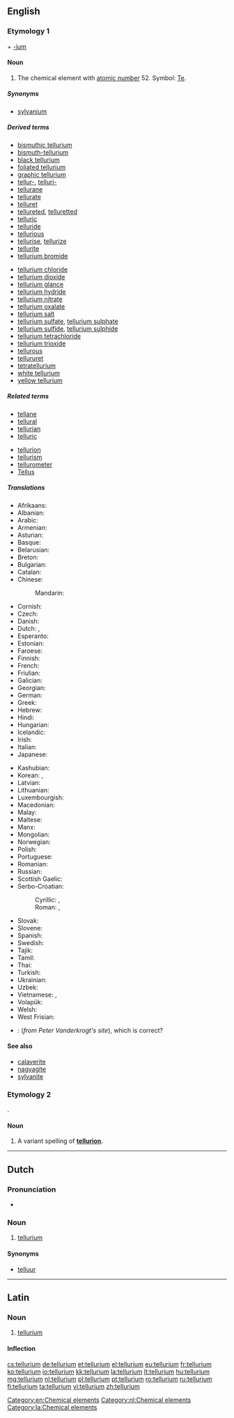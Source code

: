 ==English==
{{elements|Te|antimony|Sb|iodine|I}}

===Etymology 1===
{{etyl|la|en}} {{term|tellus||earth|lang=la}} + [[-ium]]

====Noun====
{{wikipedia}}
{{en-noun|-}}

# {{context|uncountable|lang=en}} The chemical element with [[atomic number]] 52. Symbol: [[Te]].

=====Synonyms=====
* [[sylvanium]] {{qualifier|obsolete}}

=====Derived terms=====
{{der-top}}
* [[bismuthic tellurium]]
* [[bismuth-tellurium]]
* [[black tellurium]]
* [[foliated tellurium]]
* [[graphic tellurium]]
* [[tellur-]], [[telluri-]]
* [[tellurane]]
* [[tellurate]]
* [[telluret]]
* [[tellureted]], [[telluretted]]
* [[telluric]]
* [[telluride]]
* [[tellurious]]
* [[tellurise]], [[tellurize]]
* [[tellurite]]
* [[tellurium bromide]]
{{der-mid}}
* [[tellurium chloride]]
* [[tellurium dioxide]]
* [[tellurium glance]]
* [[tellurium hydride]]
* [[tellurium nitrate]]
* [[tellurium oxalate]]
* [[tellurium salt]]
* [[tellurium sulfate]], [[tellurium sulphate]]
* [[tellurium sulfide]], [[tellurium sulphide]]
* [[tellurium tetrachloride]]
* [[tellurium trioxide]]
* [[tellurous]]
* [[tellururet]]
* [[tetratellurium]]
* [[white tellurium]]
* [[yellow tellurium]]
{{der-bottom}}

=====Related terms=====
{{rel-top}}
* [[tellane]]
* [[tellural]]
* [[tellurian]]
* [[telluric]] {{qualifier|of the earth}}
{{rel-mid}}
* [[tellurion]]
* [[tellurism]]
* [[tellurometer]]
* [[Tellus]]
{{rel-bottom}}

=====Translations=====
{{trans-top|chemical element}}
* Afrikaans: {{t-|af|telluur}}
* Albanian: {{t-|sq|telur}}
* Arabic: {{t-|ar|تيلوريوم|m|tr=tilúrym}}
* Armenian: {{t-|hy|տելուր|tr=telur}}
* Asturian: {{t-|ast|teluriu|m}}
* Basque: {{t-|eu|telurioa}}
* Belarusian: {{t-|be|тэлур|m|tr=telúr}}
* Breton: {{t-|br|telluriom}}
* Bulgarian: {{t-|bg|телур|m|tr=telúr}}
* Catalan: {{t-|ca|telluri}}
* Chinese:
*: Mandarin: {{t|cmn|碲|tr=dì}}
* Cornish: {{t-|kw|teluryum}}
* Czech: {{t+|cs|tellur}}
* Danish: {{t-|da|tellur}}
* Dutch: {{t+|nl|telluur|n}}, {{t+|nl|tellurium|n}}
* Esperanto: {{t-|eo|teluro}}
* Estonian: {{t-|et|telluur}}
* Faroese: {{t-|fo|tellur}}
* Finnish: {{t+|fi|telluuri}}
* French: {{t+|fr|tellure|m}}
* Friulian: {{tø|fur|teluri}}
* Galician: {{t+|gl|telurio}}
* Georgian: {{t-|ka|ტელური|tr=teluri}}
* German: {{t+|de|Tellur|n}}
* Greek: {{t+|el|τελλούριο|n|tr=telloúrio}}
* Hebrew: {{t-|he|טלוריום|tr=teluryum}}
* Hindi: {{t-|hi|वंगक|tr=vangak|sc=Deva}}
* Hungarian: {{t+|hu|tellúr}}
* Icelandic: {{t+|is|tellúr}}
* Irish: {{t-|ga|teallúiriam}}
* Italian: {{t+|it|tellurio|m}}
* Japanese: {{t+|ja|テルル|tr=teruru}}
{{trans-mid}}
* Kashubian: {{t-|csb|tellur}}
* Korean: {{t+|ko|텔루르|tr=tellureu|sc=Hang}}, {{t-|ko|텔루륨|tr=telluryum|sc=Hang}}
* Latvian: {{t-|lv|telūrs}}
* Lithuanian: {{t+|lt|telūras}}
* Luxembourgish: {{t-|lb|Tellur}}
* Macedonian: {{t-|mk|телур|tr=telur}}
* Malay: {{t-|ms|telurium}}
* Maltese: {{t-|mt|tellurju}}
* Manx: {{t-|gv|çhellurium}}
* Mongolian: {{t-|mn|теллур|tr=tellur|sc=Cyrl}}
* Norwegian: {{t-|no|tellur}}
* Polish: {{t+|pl|tellur|m}}
* Portuguese: {{t+|pt|telúrio|m}}
* Romanian: {{t+|ro|telur|n}}
* Russian: {{t+|ru|теллур|m|tr=tellúr}}
* Scottish Gaelic: {{t-|gd|teallùiriam}}
* Serbo-Croatian:
*: Cyrillic: {{t-|sh|телур|sc=Cyrl}}, {{t-|sh|телуриј|sc=Cyrl}}
*: Roman: {{t-|sh|telur}}, {{t-|sh|telurij}}
* Slovak: {{t-|sk|telúr}}
* Slovene: {{t+|sl|telur}}
* Spanish: {{t+|es|teluro|m}}
* Swedish: {{t+|sv|tellur|n}}
* Tajik: {{t-|tg|tellur}}
* Tamil: {{t-|ta|வெண்கந்தகம்|tr=veNkandhagam}}
* Thai: {{t-|th|เทลลูเรียม|tr=tēllūriam}}
* Turkish: {{t+|tr|tellür}}
* Ukrainian: {{t-|uk|телур|m|tr=telúr}}
* Uzbek: {{t-|uz|теллур|tr=tellur|sc=Cyrl}}
* Vietnamese: {{t-|vi|telua}}, {{t-|vi|telu}}
* Volapük: {{t+|vo|telurin}}
* Welsh: {{t+|cy|telwriwm}}
* West Frisian: {{t-|fy|telluur}}
{{trans-bottom}}

{{checktrans}}
* {{ttbc|br}}: {{t-|br|tellur}} (''from Peter Vanderkrogt's site''), {{t-|br|teluriom}} {{m}} which is correct?

====See also====
* [[calaverite]]
* [[nagyagite]]
* [[sylvanite]]

===Etymology 2===
{{etyl|la|en}} {{term|tellus||earth|lang=la}}.

====Noun====
{{en-noun|?}}

# A variant spelling of '''[[tellurion]]'''.

[[Category:en:Chemical elements]]

----

==Dutch==
{{wikipedia|lang=nl}}

===Pronunciation===
* {{audio|Nl-tellurium.ogg|Audio}}

===Noun===
{{nl-noun|n|-|-}}

# [[tellurium#English|tellurium]]

====Synonyms====
* [[telluur]]

[[Category:nl:Chemical elements]]

----

==Latin==
{{wikipedia|lang=la}}

===Noun===
{{la-noun|tellūrium|tellurii|tellūriī|n|second}}

# {{context|New Latin|lang=la}} [[#English|tellurium]]

====Inflection====
{{la-decl-2nd-N|telluri|tellūri}}

[[Category:la:Chemical elements]]

[[cs:tellurium]]
[[de:tellurium]]
[[et:tellurium]]
[[el:tellurium]]
[[eu:tellurium]]
[[fr:tellurium]]
[[ko:tellurium]]
[[io:tellurium]]
[[kk:tellurium]]
[[la:tellurium]]
[[lt:tellurium]]
[[hu:tellurium]]
[[mg:tellurium]]
[[nl:tellurium]]
[[pl:tellurium]]
[[pt:tellurium]]
[[ro:tellurium]]
[[ru:tellurium]]
[[fi:tellurium]]
[[ta:tellurium]]
[[vi:tellurium]]
[[zh:tellurium]]
